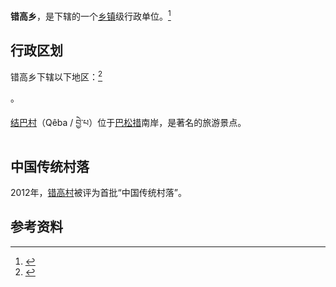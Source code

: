 {{中国乡级行政区|54/26/22/200/000
| 电话区号 = 894
}}

'''错高乡'''，是{{PRC admin/fullname|54/26/22/200/000|3}}下辖的一个[[乡镇|乡镇]]级行政单位。<ref>{{PRC admin/ref sgc|{{PRC admin/parent|54/26/22/200/000}}}}</ref>

== 行政区划 ==

错高乡下辖以下地区：<ref>{{PRC admin/ref sgc|54/26/22/200/000}}</ref>

{{PRC admin/children|54/26/22/200/000}}。

[[结巴村|结巴村]]（Qêba / བྱེ་པ）位于[[巴松措|巴松措]]南岸，是著名的旅游景点。

==中国传统村落==
2012年，[[错高村|错高村]]被评为首批“中国传统村落”。

== 参考资料 ==

{{reflist}}

{{行政区划小作品}}
{{PRC admin/navcat|54/26/22/200/000}}